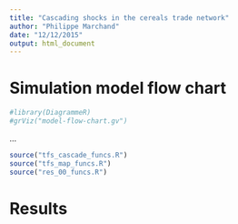 ```yaml
---
title: "Cascading shocks in the cereals trade network"
author: "Philippe Marchand"
date: "12/12/2015"
output: html_document
---
```


# Simulation model flow chart

```r
#library(DiagrammeR)
#grViz("model-flow-chart.gv")
```

...

```r
source("tfs_cascade_funcs.R")
source("tfs_map_funcs.R")
source("res_00_funcs.R")
```


# Results


